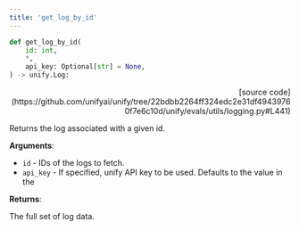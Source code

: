 ```yaml
---
title: 'get_log_by_id'
---
```


```python
def get_log_by_id(
    id: int,
    *,
    api_key: Optional[str] = None,
) -> unify.Log:
```

<p align="right">[source code](https://github.com/unifyai/unify/tree/22bdbb2264ff324edc2e31df49439760f7e6c10d/unify/evals/utils/logging.py#L441)</p>

Returns the log associated with a given id.

**Arguments**:

- `id` - IDs of the logs to fetch.
- `api_key` - If specified, unify API key to be used. Defaults to the value in the



**Returns**:

The full set of log data.